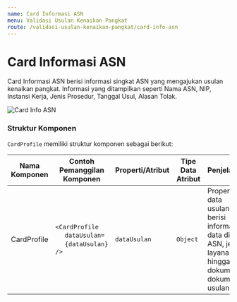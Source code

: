 ```yaml
---
name: Card Informasi ASN
menu: Validasi Usulan Kenaikan Pangkat
route: /validasi-usulan-kenaikan-pangkat/card-info-asn
---
```


# Card Informasi ASN

Card Informasi ASN berisi informasi singkat ASN yang mengajukan
usulan kenaikan pangkat. Informasi yang ditampilkan seperti
Nama ASN, NIP, Instansi Kerja, Jenis Prosedur, Tanggal Usul,
Alasan Tolak.

![Card Info ASN](../../src/img/validasi-usulan-kenaikan-pangkat/CardProfile.png)

### Struktur Komponen

`CardProfile` memiliki struktur komponen sebagai berikut:

| Nama Komponen | Contoh Pemanggilan <br/> Komponen                                                                                              | Properti/Atribut | Tipe Data <br/> Atribut | Penjelasan                                                                                                    |
| ------------- | ------------------------------------------------------------------------------------------------------------------------------ | ---------------- | ----------------------- | ------------------------------------------------------------------------------------------------------------- |
| CardProfile   | `<CardProfile` <br/> &nbsp;&nbsp;&nbsp;&nbsp;&nbsp;`dataUsulan=` <br/> &nbsp;&nbsp;&nbsp;&nbsp;&nbsp;`{dataUsulan}` <br/> `/>` | `dataUsulan`     | `Object`                | Properti data usulan berisi informasi <br/> data diri ASN, jenis layanan, <br/> hingga dokumen-dokumen usulan |
